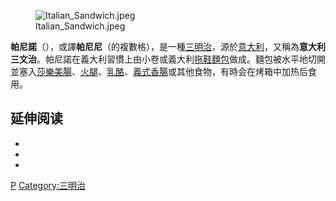 {{noteTA
|1=zh:三文治;zh-hans:三明治;zh-hk:三文治;zh-tw:三明治;
|2=zh-hans:奶酪;zh-hk:芝士;zh-tw:乾酪;
}}

{{unreferenced|time=2014-11-17T02:09:31+00:00}}

[[Image:Italian_Sandwich.jpeg|thumb]]

'''帕尼諾'''（{{lang-it|panino}}），或譯'''帕尼尼'''（{{lang|it|panino}}的複數格{{lang|it|panini}}），是一種[[三明治|三明治]]，源於[[義大利菜|意大利]]，又稱為'''意大利三文治'''。帕尼諾在義大利習慣上由小卷或義大利[[拖鞋麵包|拖鞋麵包]]做成。麵包被水平地切開並塞入[[莎樂美腸|莎樂美腸]]、[[火腿|火腿]]、[[乳酪|乳酪]]、[[意式肉腸|義式香腸]]或其他食物，有時会在烤箱中加热后食用。

==延伸阅读==
* {{cite book|title=Design and Equipment for Restaurants and Foodservice: A Management View|edition= Third |authors= Katsigris, Costas & Thomas, Chris |date= 2008|publisher= John Wiley & Sons, Inc.|isbn=978-0-470-44082-7}}
* {{cite book|title=The Ultimate Panini Press Cookbook: More than 200 Perfect-Every-Time Recipes for Making Panini – and Lots of Other Things – on Your Panini Press or Other Countertop Grill|author=Strahs,  Kathy |date= 2013 |publisher=Harvard Common Press|isbn= 978-1-55832-792-4}}
* {{cite book |first=Anthony |last=Tripodi |date= 2011 |title=The Everything Panini Press Cookbook |url=https://archive.org/details/everythingpanini0000trip |publisher= Adams Media|isbn=9781440527692}}

{{Commonscat|Panini}}
{{food-stub}}
[[Category:義大利飲食|P]]
[[Category:三明治|Category:三明治]]